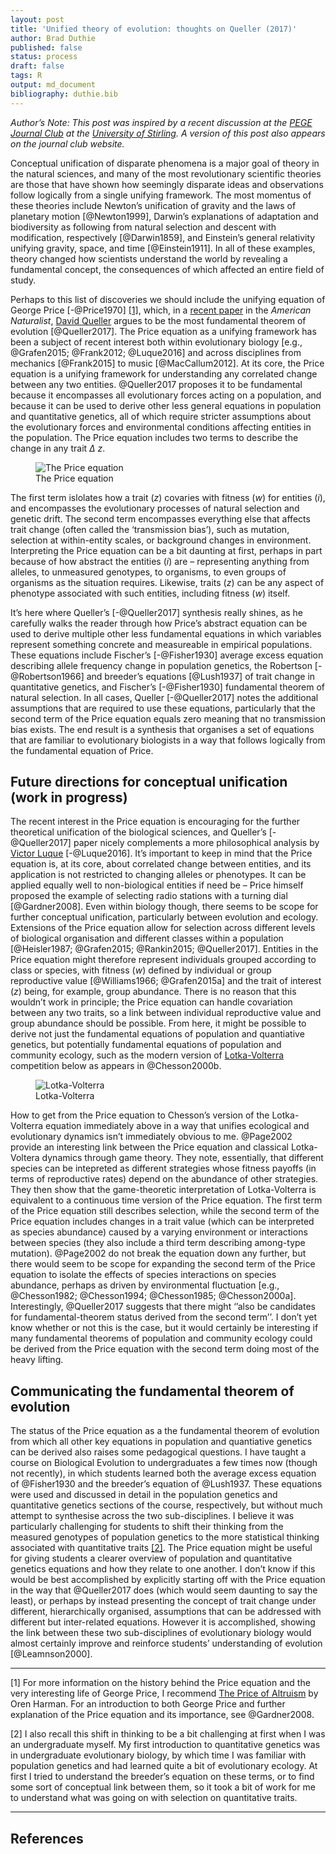 ```yaml
---
layout: post
title: 'Unified theory of evolution: thoughts on Queller (2017)'
author: Brad Duthie
published: false
status: process
draft: false
tags: R
output: md_document
bibliography: duthie.bib
---
```


*Author's Note: This post was inspired by a recent discussion at the [PEGE Journal Club](https://pegejournalclub.wordpress.com/) at the [University of Stirling](https://www.stir.ac.uk/). A version of this post also appears on the journal club website.*

Conceptual unification of disparate phenomena is a major goal of theory in the natural sciences, and many of the most revolutionary scientific theories are those that have shown how seemingly disparate ideas and observations follow logically from a single unifying framework. The most momentus of these theories include Newton's unification of gravity and the laws of planetary motion [@Newton1999], Darwin's explanations of adaptation and biodiversity as following from natural selection and descent with modification, respectively [@Darwin1859], and Einstein's general relativity unifying gravity, space, and time [@Einstein1911]. In all of these examples, theory changed how scientists understand the world by revealing a fundamental concept, the consequences of which affected an entire field of study.

Perhaps to this list of discoveries we should include the unifying equation of George Price [-@Price1970] [[1]](#foot1), which, in a [recent paper](http://www.journals.uchicago.edu/doi/abs/10.1086/690937) in the *American Naturalist*, [David Queller](https://wubio.wustl.edu/Queller) argues to be the most fundamental theorem of evolution [@Queller2017]. The Price equation as a unifying framework has been a subject of recent interest both within evolutionary biology [e.g., @Grafen2015; @Frank2012; @Luque2016] and across disciplines from mechanics [@Frank2015] to music [@MacCallum2012]. At its core, the Price equation is a unifying framework for understanding any correlated change between any two entities. @Queller2017 proposes it to be fundamental because it encompasses all evolutionary forces acting on a population, and because it can be used to derive other less general equations in population and quantitative genetics, all of which require stricter assumptions about the evolutionary forces and environmental conditions affecting entities in the population. The Price equation includes two terms to describe the change in any trait $\Delta$ *z*. 

![The Price equation](https://github.com/bradduthie/blog/blob/f73eb78aa2e4ce9c521fe6cf90185a678c65c0ed/figures/price_eqn.png?raw=true)

The first term islolates how a trait (*z*) covaries with fitness (*w*) for entities (*i*), and encompasses the evolutionary processes of natural selection and genetic drift. The second term encompasses everything else that affects trait change (often called the 'transmission bias'), such as mutation, selection at within-entity scales, or background changes in environment. Interpreting the Price equation can be a bit daunting at first, perhaps in part because of how abstract the entities (*i*) are -- representing anything from alleles, to unmeasured genotypes, to organisms, to even groups of organisms as the situation requires. Likewise, traits (*z*) can be any aspect of phenotype associated with such entities, including fitness (*w*) itself.

It's here where Queller's [-@Queller2017] synthesis really shines, as he carefully walks the reader through how Price's abstract equation can be used to derive multiple other less fundamental equations in which variables represent something concrete and measureable in empirical populations. These equations include Fischer's [-@Fisher1930] average excess equation describing allele frequency change in population genetics, the Robertson [-@Robertson1966] and breeder's equations [@Lush1937] of trait change in quantitative genetics, and Fischer's [-@Fisher1930] fundamental theorem of natural selection. In all cases, Queller [-@Queller2017] notes the additional assumptions that are required to use these equations, particularly that the second term of the Price equation equals zero meaning that no transmission bias exists. The end result is a synthesis that organises a set of equations that are familiar to evolutionary biologists in a way that follows logically from the fundamental equation of Price. 

Future directions for conceptual unification (**work in progress**)
--------------------------------------------------------------------------------

The recent interest in the Price equation is encouraging for the further theoretical unification of the biological sciences, and Queller's [-@Queller2017] paper nicely complements a more philosophical analysis by [Victor Luque](https://victorjluque.wordpress.com/) [-@Luque2016]. It's important to keep in mind that the Price equation is, at its core, about correlated change between entities, and its application is not restricted to changing alleles or phenotypes. It can be applied equally well to non-biological entities if need be -- Price himself proposed the example of selecting radio stations with a turning dial [@Gardner2008]. Even within biology though, there seems to be scope for further conceptual unification, particularly between evolution and ecology. Extensions of the Price equation allow for selection across different levels of biological organisation and different classes within a population [@Heisler1987; @Grafen2015; @Rankin2015; @Queller2017]. Entities in the Price equation might therefore represent individuals grouped according to class or species, with fitness (*w*) defined by individual or group reproductive value [@Williams1966; @Grafen2015a] and the trait of interest (*z*) being, for example, group abundance. There is no reason that this wouldn't work in principle; the Price equation can handle covariation between any two traits, so a link between individual reproductive value and group abundance should be possible. From here, it might be possible to derive not just the fundamental equations of population and quantiative genetics, but potentially fundamental equations of population and community ecology, such as the modern version of [Lotka-Volterra](https://en.wikipedia.org/wiki/Lotka%E2%80%93Volterra_equations) competition below as appears in @Chesson2000b.

![Lotka-Volterra](https://github.com/bradduthie/blog/blob/f73eb78aa2e4ce9c521fe6cf90185a678c65c0ed/figures/modern_LV.png?raw=true)

How to get from the Price equation to Chesson's version of the Lotka-Volterra equation immediately above in a way that unifies ecological and evolutionary dynamics isn't immediately obvious to me. @Page2002 provide an interesting link between the Price equation and classical Lotka-Voltera dynamics through game theory. They note, essentially, that different species can be intepreted as different strategies whose fitness payoffs (in terms of reproductive rates) depend on the abundance of other strategies. They then show that the game-theoretic interpretation of Lotka-Volterra is equivalent to a continuous time version of the Price equation. The first term of the Price equation still describes selection, while the second term of the Price equation includes changes in a trait value (which can be interpreted as species abundance) caused by a varying environment or interactions between species (they also include a third term describing among-type mutation). @Page2002 do not break the equation down any further, but there would seem to be scope for expanding the second term of the Price equation to isolate the effects of species interactions on species abundance, perhaps as driven by environmental fluctuation [e.g., @Chesson1982; @Chesson1994; @Chesson1985; @Chesson2000a]. Interestingly, @Queller2017 suggests that there might ''also be candidates for fundamental-theorem status derived from the second term''. I don't yet know whether or not this is the case, but it would certainly be interesting if many fundamental theorems of population and community ecology could be derived from the Price equation with the second term doing most of the heavy lifting. 

<!---

One potential starting point could be to redefine the two traits of interest (*w* and *z*) and entities (*i*) in the Price equation, then try to link them to something very basic in population ecology, such as the logistic growth equation,

\Delta N_{i} = R_{i} N_{i} (1 - N_{i} \alpha_{ii})

Where N_{i} is the population size of species *i*, R_{i} is the discrete rate of increase of *i* (1 + Births - Deaths), and \alpha_{ii} is the intraspecific competition coefficient of *i* (which also equals the inverse of carrying capacity, *K*). 

If we want the Price equation to be truly unifying, then I think that we want to be able to index groups and potentially individuals (*i*, and perhaps later *i* and *j*). Additionally, we might not be so interested in any particular trait *z* so much as the abundance of individuals and species. There's no reason that *z*, typically interpreted as a trait value, can't be re-interpreted as something more like fitness. A link between evolutionary fitness and population dynamics might be possible using simple offspring number *m_{i}*, or perhaps reproductive value [@Williams1966], the latter of which has received some recent interest in the Price equation [but check on this @Grafen2015; @Grafen2015a]. Population dynamics, after all, is defined by the change in abundance or density of individuals in a particular species, and we might for simplicity assume that evolutionary fitness is defined by *m_{i}*. Hence we have the index *i* for individuals and *m_{i}* as fitness *in place of z rather than w*. Note that neither R_{i} nor \alpha_{ii} are good candidates to replace *w* because the represent statitic parameters of intrinsic growth and density effects, respectively. Instead, we might usefully define another variable to replace *w*, such as abiotic environment, which I'll define with a lower case 'e', e_{i}, interpreted as the abiotic environment experienced by *i*. We might then consider the starting point,

\Delta m_{i} = Cov(m_{i}, e_{i}) + E(m_{i} \delta e_{i}).

We could consider a static environment first, so the first term is zero because the environment does not vary. 

--->


<!---

- Perhaps first term could be how growth rate (reproductive value) covaries with environment (non-density dependent stuff)
- Second term would hold density-dependent interactions -- the *expected* change in trait (species abundance) caused by the number of other individuals and their interactions, non-additivies and competition coefficients.
- Then again, the environment shouldn't be a term because we want other species to be a term? But actually, we want to subdivide into groups of species, so really we want group and individual fitness with environment?
- Chesson's r_i = E_i - C_i might be more accurate; perhaps \deltaN_i = cov(N, Env) + E(N \delta Env) ? N could be expected equalibrium density (K?). This seems like the wrong direciton to go down though.
- Maybe we'd need to get at it less directly? Perhaps using reproductive values?
- \delta RV = cov(RV, Env) + E(RV \delta Env), where the second term could be broken down more somehow for density dependence. In any case, any interaction with another group is necessarily going to be density-dependent (including competition coefficients). The entities really should be individuals and groups (species); these entities shouldn't themselves be group-specific abundances, I don't think. Nor should they be abundance per-se if we want to break things down to the level of individuals in groups. I think reproductive value is really the way to go; it links nicely to evolutionary fitness, while group reproductive value could link clearly to what 'fitness' means in community ecology (see Chesson). Environment seems like an important thing in itself, with the environment that any individual 'i' experiencing being perhaps slightly different. The second term of the equation could be expanded to deal with density-dependent interactions?
- So: \delta RV_i = Cov(RV_i, Env_i) + E(RV_i \delta Env_i)
- The downside of the above is that Env_i doesn't have a nice analogue of Price -- it would be nice to keep fitness and traits, then actually move to the second term of the equation to do the community ecology.
- \delta Z = Cov(w, Z) + E(w, \delta Z), where the second term could define fitness as reproductive value, actually (or both could) -- at least to start with, then link that to population dynamics and Lotka-Volterra. Perhaps we assume that Cov(w, Z) = 0. Then expand the second equation to put things in terms of reproductive values affected by density-dependent effects (still tempted to use RV and Env.
- Note, however, that r_i is static in a single environment. So are competition coefficients; they don't change. Hence we need to changing things, and trying to get the logistic growth equation out of the Price equation wouldn't work because we don't have two covarying things. We might get to two species' abundances, but this wouldn't unify things well because we're really just looking at one strategy versus another in the same way as Page and Nowak (2002). If we want to make species groups of individuals, then it really might be useful to combine fitness with environment (since we're not predicting traits, unless we want to go multi-variate -- can we do that? Have multi-dimensional trait space and fitness?).
- Another way to look at it is that r_i = \delta RV and assume cov(RV, Z) = 0, and that all of the logistic growth equation is found in E(RV \delta Z). 
- How about: \delta N_i = Cov(r_i, N_i) + E(r_i \delta N_i) where E(r_i \delta N_i) = r_i(1 - N_i \alpha_{i,i}). The first term Cov(r_i, N_i) = 0 because intrinsic growth rate is always the same, while the second term can get to logistic growth. By using different subscripts, we could get to different species.
- Note that we've still got (1 / r_i) to deal with though -- not sure where this would go.

--->

Communicating the fundamental theorem of evolution
--------------------------------------------------------------------------------

The status of the Price equation as a the fundamental theorem of evolution from which all other key equations in population and quantiative genetics can be derived also raises some pedagogical questions. I have taught a course on Biological Evolution to undergraduates a few times now (though not recently), in which students learned both the average excess equation of @Fisher1930 and the breeder's equation of @Lush1937. These equations were used and discussed in detail in the population genetics and quantitative genetics sections of the course, respectively, but without much attempt to synthesise across the two sub-disciplines. I believe it was particularly challenging for students to shift their thinking from the measured genotypes of population genetics to the more statistical thinking associated with quantitative traits [[2]](#foot2). The Price equation might be useful for giving students a clearer overview of population and quantitative genetics equations and how they relate to one another. I don't know if this would be best accomplished by explicitly starting off with the Price equation in the way that @Queller2017 does (which would seem daunting to say the least), or perhaps by instead presenting the concept of trait change under different, hierarchically organised, assumptions that can be addressed with different but inter-related equations. However it is accomplished, showing the link between these two sub-disciplines of evolutionary biology would almost certainly improve and reinforce students' understanding of evolution [@Leamnson2000].


********************************************************************************

<a name="foot1">[1]</a> For more information on the history behind the Price equation and the very interesting life of George Price, I recommend [The Price of Altruism](https://www.amazon.co.uk/Price-Altruism-George-Origins-Kindness/dp/0099531666) by Oren Harman. For an introduction to both George Price and further explanation of the Price equation and its importance, see @Gardner2008.

<a name="foot2">[2]</a> I also recall this shift in thinking to be a bit challenging at first when I was an undergraduate myself. My first introduction to quantitative genetics was in undergraduate evolutionary biology, by which time I was familiar with population genetics and had learned quite a bit of evolutionary ecology. At first I tried to understand the breeder's equation on these terms, or to find some sort of conceptual link between them, so it took a bit of work for me to understand what was going on with selection on quantitative traits. 

********************************************************************************

References
--------------------------------------------------------------------------------




<!---  The second term seems particularly important because it includes non-additive effects and feedbacks, as Queller notes in the context of includive fitness theory. THese would be important for understanding community dynamics. ---> 
